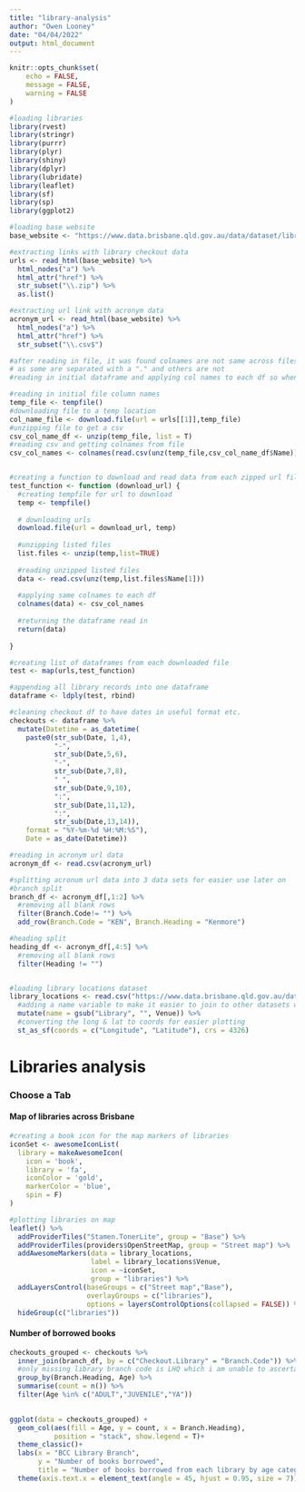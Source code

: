```yaml
---
title: "library-analysis"
author: "Owen Looney"
date: "04/04/2022"
output: html_document
---
```


```r
knitr::opts_chunk$set(
	echo = FALSE,
	message = FALSE,
	warning = FALSE
)
```



```r
#loading libraries
library(rvest)
library(stringr)
library(purrr)
library(plyr)
library(shiny)
library(dplyr)
library(lubridate)
library(leaflet)
library(sf)
library(sp)
library(ggplot2)

#loading base website
base_website <- "https://www.data.brisbane.qld.gov.au/data/dataset/library-checkouts-branch-date"

#extracting links with library checkout data
urls <- read_html(base_website) %>%
  html_nodes("a") %>%
  html_attr("href") %>%
  str_subset("\\.zip") %>%
  as.list()

#extracting url link with acronym data
acronym_url <- read_html(base_website) %>%
  html_nodes("a") %>%
  html_attr("href") %>%
  str_subset("\\.csv$") 

#after reading in file, it was found colnames are not same across files (have minor differences)
# as some are separated with a "." and others are not
#reading in initial dataframe and applying col names to each df so when appending there are no issues

#reading in initial file column names
temp_file <- tempfile()
#downloading file to a temp location
col_name_file <- download.file(url = urls[[1]],temp_file)
#unzipping file to get a csv
csv_col_name_df <- unzip(temp_file, list = T)
#reading csv and getting colnames from file
csv_col_names <- colnames(read.csv(unz(temp_file,csv_col_name_df$Name)))


#creating a function to download and read data from each zipped url file & apply same colnames to each file
test_function <- function (download_url) {
  #creating tempfile for url to download 
  temp <- tempfile()
  
  # downloading urls
  download.file(url = download_url, temp)
  
  #unzipping listed files
  list.files <- unzip(temp,list=TRUE)
  
  #reading unzipped listed files
  data <- read.csv(unz(temp,list.files$Name[1]))
  
  #applying same colnames to each df
  colnames(data) <- csv_col_names
  
  #returning the dataframe read in
  return(data)
  
}

#creating list of dataframes from each downloaded file
test <- map(urls,test_function)

#appending all library records into one dataframe
dataframe <- ldply(test, rbind)

#cleaning checkout df to have dates in useful format etc.
checkouts <- dataframe %>%
  mutate(Datetime = as_datetime(
    paste0(str_sub(Date, 1,4),
           "-", 
           str_sub(Date,5,6),
           "-", 
           str_sub(Date,7,8),
           " ",
           str_sub(Date,9,10),
           ":",
           str_sub(Date,11,12),
           ":",
           str_sub(Date,13,14)),
    format = "%Y-%m-%d %H:%M:%S"),
    Date = as_date(Datetime))

#reading in acronym url data
acronym_df <- read.csv(acronym_url)

#splitting acronum url data into 3 data sets for easier use later on
#branch split
branch_df <- acronym_df[,1:2] %>%
  #removing all blank rows
  filter(Branch.Code!= "") %>%
  add_row(Branch.Code = "KEN", Branch.Heading = "Kenmore")

#heading split
heading_df <- acronym_df[,4:5] %>%
  #removing all blank rows
  filter(Heading != "")


#loading library locations dataset
library_locations <- read.csv("https://www.data.brisbane.qld.gov.au/data/dataset/6fc6ea2a-46d5-4339-a4b9-0f63ce5cfac4/resource/0f223803-897b-46e3-8fbb-930ad1925673/download/brisbane-city-council-libraries-information-dec-2020.csv") %>% 
  #adding a name variable to make it easier to join to other datasets without a branch code
  mutate(name = gsub("Library", "", Venue)) %>%
  #converting the long & lat to coords for easier plotting
  st_as_sf(coords = c("Longitude", "Latitude"), crs = 4326)

```

# Libraries analysis

### Choose a Tab {.tabset .tabset-fade .tabset-dropdown}
#### Map of libraries across Brisbane

```r
#creating a book icon for the map markers of libraries
iconSet <- awesomeIconList(
  library = makeAwesomeIcon(
    icon = 'book',
    library = 'fa',
    iconColor = 'gold',
    markerColor = 'blue',
    spin = F)
)

#plotting libraries on map
leaflet() %>%
  addProviderTiles("Stamen.TonerLite", group = "Base") %>%
  addProviderTiles(providers$OpenStreetMap, group = "Street map") %>%
  addAwesomeMarkers(data = library_locations,
                    label = library_locations$Venue,
                    icon = ~iconSet,
                    group = "libraries") %>%
  addLayersControl(baseGroups = c("Street map","Base"),
                   overlayGroups = c("libraries"),
                   options = layersControlOptions(collapsed = FALSE)) %>%
  hideGroup(c("libraries"))

```

#### Number of borrowed books
```r
checkouts_grouped <- checkouts %>%
  inner_join(branch_df, by = c("Checkout.Library" = "Branch.Code")) %>%
  #only missing library branch code is LHQ which i am unable to ascertain what this library is
  group_by(Branch.Heading, Age) %>%
  summarise(count = n()) %>%
  filter(Age %in% c("ADULT","JUVENILE","YA"))
  

ggplot(data = checkouts_grouped) +
  geom_col(aes(fill = Age, y = count, x = Branch.Heading),
           position = "stack", show.legend = T)+
  theme_classic()+
  labs(x = "BCC Library Branch",
       y = "Number of books borrowed",
       title = "Number of books borrowed from each library by age category")+
  theme(axis.text.x = element_text(angle = 45, hjust = 0.95, size = 7))
  



```


